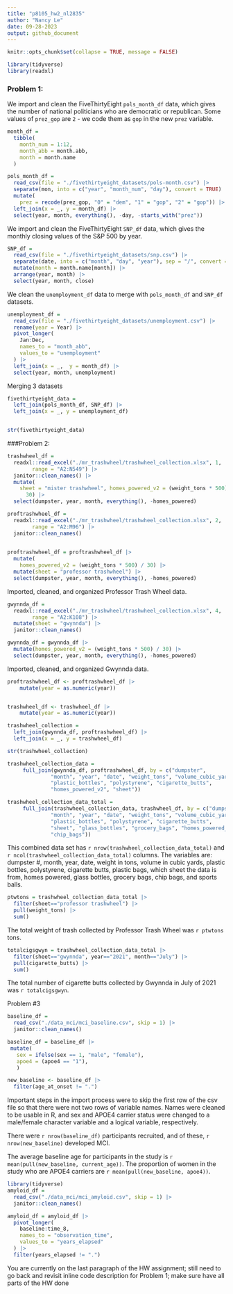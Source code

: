 ```yaml
---
title: "p8105_hw2_nl2835"
author: "Nancy Le"
date: 09-28-2023
output: github_document
---
```


```r
knitr::opts_chunk$set(collapse = TRUE, message = FALSE)
```

```r
library(tidyverse)
library(readxl)

```

### Problem 1: 

We import and clean the FiveThirtyEight `pols_month_df` data, which gives the number of national politicians who are democratic or republican. Some values of `prez_gop` are `2` - we code them as `gop` in the new `prez` variable. 

```r

month_df = 
  tibble(
    month_num = 1:12,
    month_abb = month.abb,
    month = month.name
  )

pols_month_df = 
  read_csv(file = "./fivethirtyeight_datasets/pols-month.csv") |> 
  separate(mon, into = c("year", "month_num", "day"), convert = TRUE) |> 
  mutate(
    prez = recode(prez_gop, "0" = "dem", "1" = "gop", "2" = "gop")) |>
  left_join(x = _, y = month_df) |> 
  select(year, month, everything(), -day, -starts_with("prez")) 

```



We import and clean the FiveThirtyEight `SNP_df` data, which gives the monthly closing values of the S&P 500 by year. 

```r
SNP_df = 
  read_csv(file = "./fivethirtyeight_datasets/snp.csv") |> 
  separate(date, into = c("month", "day", "year"), sep = "/", convert = TRUE) |> 
  mutate(month = month.name[month]) |> 
  arrange(year, month) |> 
  select(year, month, close)
```


We clean the `unemployment_df` data to merge with `pols_month_df` and `SNP_df` datasets.


```r
unemployment_df = 
  read_csv(file = "./fivethirtyeight_datasets/unemployment.csv") |> 
  rename(year = Year) |> 
  pivot_longer(
    Jan:Dec,
    names_to = "month_abb",
    values_to = "unemployment"
  ) |> 
  left_join(x = _,  y = month_df) |> 
  select(year, month, unemployment)
```

Merging 3 datasets

```r
fivethirtyeight_data = 
  left_join(pols_month_df, SNP_df) |> 
  left_join(x = _, y = unemployment_df)


str(fivethirtyeight_data)
```



###Problem 2:

```r
trashwheel_df = 
  readxl::read_excel("./mr_trashwheel/trashwheel_collection.xlsx", 1,
        range = "A2:N549") |> 
  janitor::clean_names() |> 
  mutate(
    sheet = "mister trashwheel", homes_powered_v2 = (weight_tons * 500) / 
      30) |> 
  select(dumpster, year, month, everything(), -homes_powered)
```



```r
proftrashwheel_df = 
  readxl::read_excel("./mr_trashwheel/trashwheel_collection.xlsx", 2,
        range = "A2:M96") |> 
  janitor::clean_names()
  

proftrashwheel_df = proftrashwheel_df |> 
  mutate(
    homes_powered_v2 = (weight_tons * 500) / 30) |> 
  mutate(sheet = "professor trashwheel") |> 
  select(dumpster, year, month, everything(), -homes_powered)


```


Imported, cleaned, and organized Professor Trash Wheel data.

```r
gwynnda_df = 
  readxl::read_excel("./mr_trashwheel/trashwheel_collection.xlsx", 4,
        range = "A2:K108") |> 
  mutate(sheet = "gwynnda") |> 
  janitor::clean_names()

gwynnda_df = gwynnda_df |> 
  mutate(homes_powered_v2 = (weight_tons * 500) / 30) |> 
  select(dumpster, year, month, everything(), -homes_powered)
```

Imported, cleaned, and organized Gwynnda data.

```r
proftrashwheel_df <- proftrashwheel_df |>   
    mutate(year = as.numeric(year))


trashwheel_df <- trashwheel_df |>   
    mutate(year = as.numeric(year))

```


```r
trashwheel_collection = 
  left_join(gwynnda_df, proftrashwheel_df) |>
  left_join(x = _, y = trashwheel_df)

str(trashwheel_collection)
```

```r
trashwheel_collection_data =  
     full_join(gwynnda_df, proftrashwheel_df, by = c("dumpster",
              "month", "year", "date", "weight_tons", "volume_cubic_yards", 
              "plastic_bottles", "polystyrene", "cigarette_butts",
              "homes_powered_v2", "sheet"))

```



```r
trashwheel_collection_data_total = 
     full_join(trashwheel_collection_data, trashwheel_df, by = c("dumpster",
              "month", "year", "date", "weight_tons", "volume_cubic_yards", 
              "plastic_bottles", "polystyrene", "cigarette_butts", 
              "sheet", "glass_bottles", "grocery_bags", "homes_powered_v2",
              "chip_bags"))

```


This combined data set has ```r nrow(trashwheel_collection_data_total)``` and
```r ncol(trashwheel_collection_data_total)``` columns. The variables are: dumpster #, month, year, date, weight in tons, volume in cubic yards, plastic bottles, polystyrene, cigarette butts, plastic bags, which sheet the data is from, homes powered, glass bottles, grocery bags, chip bags, and sports balls. 

```r
ptwtons = trashwheel_collection_data_total |> 
  filter(sheet=="professor trashwheel") |> 
  pull(weight_tons) |> 
  sum() 

```


The total weight of trash collected by Professor Trash Wheel was ```r ptwtons``` tons.


```r
totalcigsgwyn = trashwheel_collection_data_total |> 
  filter(sheet=="gwynnda", year=="2021", month=="July") |> 
  pull(cigarette_butts) |> 
  sum() 
```


The total number of cigarette butts collected by Gwynnda in July of 2021 was ```r totalcigsgwyn```.
 



Problem #3

```r
baseline_df = 
  read_csv("./data_mci/mci_baseline.csv", skip = 1) |> 
  janitor::clean_names() 
```


```r
baseline_df = baseline_df |> 
 mutate(
   sex = ifelse(sex == 1, "male", "female"),
   apoe4 = (apoe4 == "1"),
   )
```

```r
new_baseline <- baseline_df |> 
  filter(age_at_onset != ".")
```

Important steps in the import process were to skip the first row of the csv file so that there were not two rows of variable names. Names were cleaned to be usable in R, and sex and APOE4 carrier status were changed to a male/female character variable and a logical variable, respectively.

There were ```r nrow(baseline_df)``` participants recruited, and of these, ```r nrow(new_baseline)``` developed MCI. 

The average baseline age for participants in the study is ```r mean(pull(new_baseline, current_age))```. The proportion of women in the study who are APOE4 carriers are ```r mean(pull(new_baseline, apoe4))```.


```r
library(tidyverse)
amyloid_df = 
  read_csv("./data_mci/mci_amyloid.csv", skip = 1) |> 
  janitor::clean_names() 
```

```r
amyloid_df = amyloid_df |> 
  pivot_longer(
    baseline:time_8,
    names_to = "observation_time",
    values_to = "years_elapsed"
  ) |> 
  filter(years_elapsed != ".")
```



You are currently on the last paragraph of the HW assignment; still need to go back and revisit inline code description for Problem 1; make sure have all parts of the HW done


